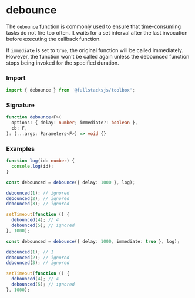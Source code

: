 # debounce

The `debounce` function is commonly used to ensure that time-consuming tasks do
not fire too often. It waits for a set interval after the last invocation before
executing the callback function.

If `immediate` is set to `true`, the original function will be called
immediately. However, the function won't be called again unless the debounced
function stops being invoked for the specified duration.

### Import

```typescript copy
import { debounce } from '@fullstacksjs/toolbox';
```

### Signature

```typescript copy
function debounce<F>(
  options: { delay: number; immediate?: boolean },
  cb: F,
): (...args: Parameters<F>) => void {}
```

### Examples

```typescript copy
function log(id: number) {
  console.log(id);
}

const debounced = debounce({ delay: 1000 }, log);

debounced(1); // ignored
debounced(2); // ignored
debounced(3); // ignored

setTimeout(function () {
  debounced(4); // 4
  debounced(5); // ignored
}, 1000);

const debounced = debounce({ delay: 1000, immediate: true }, log);

debounced(1); // 1
debounced(2); // ignored
debounced(3); // ignored

setTimeout(function () {
  debounced(4); // 4
  debounced(5); // ignored
}, 1000);
```

